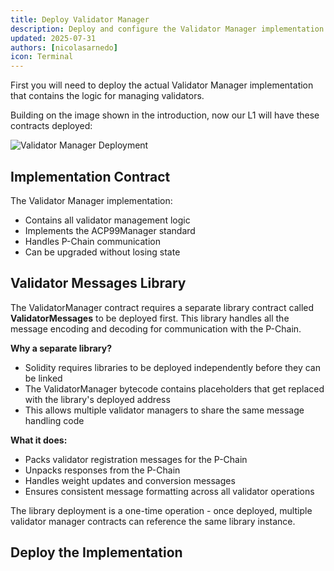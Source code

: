 ```yaml
---
title: Deploy Validator Manager
description: Deploy and configure the Validator Manager implementation contract
updated: 2025-07-31
authors: [nicolasarnedo]
icon: Terminal
---
```



First you will need to deploy the actual Validator Manager implementation that contains the logic for managing validators. 

Building on the image shown in the introduction, now our L1 will have these contracts deployed:

![Validator Manager Deployment](/common-images/permissioned-l1s/VMCDeploy2.png)

## Implementation Contract

The Validator Manager implementation:
- Contains all validator management logic
- Implements the ACP99Manager standard
- Handles P-Chain communication
- Can be upgraded without losing state

## Validator Messages Library

The ValidatorManager contract requires a separate library contract called **ValidatorMessages** to be deployed first. This library handles all the message encoding and decoding for communication with the P-Chain.

**Why a separate library?**
- Solidity requires libraries to be deployed independently before they can be linked
- The ValidatorManager bytecode contains placeholders that get replaced with the library's deployed address
- This allows multiple validator managers to share the same message handling code

**What it does:**
- Packs validator registration messages for the P-Chain
- Unpacks responses from the P-Chain 
- Handles weight updates and conversion messages
- Ensures consistent message formatting across all validator operations

<Callout type="info">
The library deployment is a one-time operation - once deployed, multiple validator manager contracts can reference the same library instance.
</Callout>

## Deploy the Implementation

<ToolboxMdxWrapper walletMode="l1">
    <DeployValidatorManager />
</ToolboxMdxWrapper>